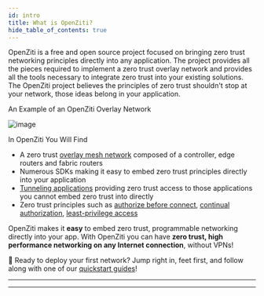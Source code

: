 ```yaml
---
id: intro
title: What is OpenZiti?
hide_table_of_contents: true
---
```


<p>
    <span style={{color: "var(--ifm-color-primary)", fontWeight:"bold"}}>OpenZiti</span> is a free and open source project focused on bringing zero trust networking principles directly into any application. The project provides all the pieces required to implement a zero trust overlay network and provides all the tools necessary to integrate zero trust into your existing solutions. The OpenZiti project believes the principles of zero trust shouldn't stop at your network, those ideas belong <span style={{color: "var(--ifm-color-primary)", fontWeight:"bold"}}>in your application</span>.
</p>

<p style={{fontWeight:"bold"}}>An Example of an OpenZiti Overlay Network</p>
<span>

![image](../../static/img/ziti-overview.svg)

</span>

<p style={{fontWeight:"bold"}}>In OpenZiti You Will Find</p>

* A zero trust [overlay mesh network](../../glossary/glossary#network-overlay-overlay) composed of a controller, edge routers and fabric routers
* Numerous SDKs making it easy to embed zero trust principles directly into your application
* [Tunneling applications](/docs/core-concepts/clients/tunnelers/) providing zero trust access to those applications you cannot embed zero trust into directly
* Zero trust principles such as [authorize before connect](/docs/core-concepts/security/authentication/auth),
[continual authorization](/docs/core-concepts/security/authorization/auth),
[least-privilege access](/docs/core-concepts/security/authorization/policies/overview)

OpenZiti makes it **easy** to embed zero trust, programmable networking directly into your app. With OpenZiti you can have **zero trust, high performance networking on any Internet connection**, without VPNs!

:running: Ready to deploy your first network? Jump right in, feet first, and follow along with one of our
[quickstart guides](/docs/quickstarts/network)!

---

<ConceptsMd/>

---

<ComponentsMd />


